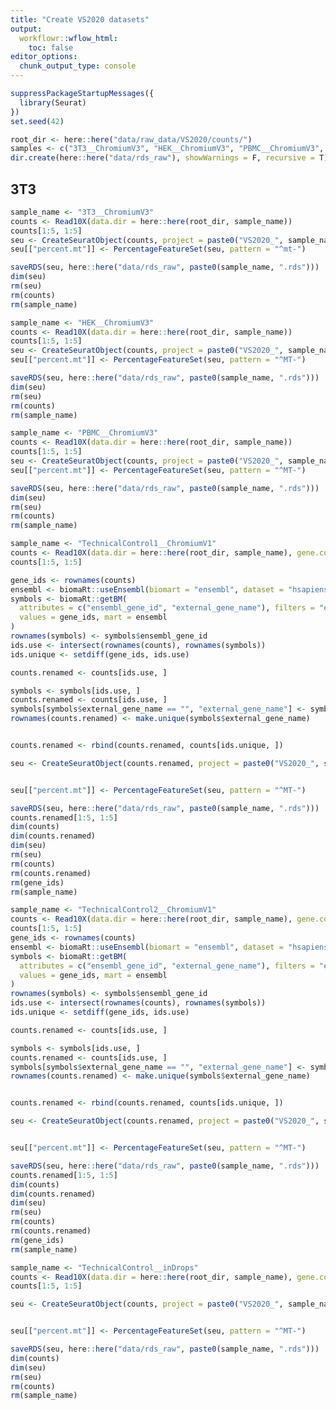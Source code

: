 ```yaml
---
title: "Create VS2020 datasets"
output:
  workflowr::wflow_html:
    toc: false
editor_options:
  chunk_output_type: console
---
```


```r
suppressPackageStartupMessages({
  library(Seurat)
})
set.seed(42)
```

```r
root_dir <- here::here("data/raw_data/VS2020/counts/")
samples <- c("3T3__ChromiumV3", "HEK__ChromiumV3", "PBMC__ChromiumV3", "TechnicalControl1__ChromiumV1", "TechnicalControl2__ChromiumV1", "TechnicalControl__inDrops")
dir.create(here::here("data/rds_raw"), showWarnings = F, recursive = T)
```

## 3T3

```r
sample_name <- "3T3__ChromiumV3"
counts <- Read10X(data.dir = here::here(root_dir, sample_name))
counts[1:5, 1:5]
seu <- CreateSeuratObject(counts, project = paste0("VS2020_", sample_name), min.features = 1, min.cells = 1)
seu[["percent.mt"]] <- PercentageFeatureSet(seu, pattern = "^mt-")

saveRDS(seu, here::here("data/rds_raw", paste0(sample_name, ".rds")))
dim(seu)
rm(seu)
rm(counts)
rm(sample_name)
```

```r
sample_name <- "HEK__ChromiumV3"
counts <- Read10X(data.dir = here::here(root_dir, sample_name))
counts[1:5, 1:5]
seu <- CreateSeuratObject(counts, project = paste0("VS2020_", sample_name), min.features = 1, min.cells = 1)
seu[["percent.mt"]] <- PercentageFeatureSet(seu, pattern = "^MT-")

saveRDS(seu, here::here("data/rds_raw", paste0(sample_name, ".rds")))
dim(seu)
rm(seu)
rm(counts)
rm(sample_name)
```


```r
sample_name <- "PBMC__ChromiumV3"
counts <- Read10X(data.dir = here::here(root_dir, sample_name))
counts[1:5, 1:5]
seu <- CreateSeuratObject(counts, project = paste0("VS2020_", sample_name), min.features = 1, min.cells = 1)
seu[["percent.mt"]] <- PercentageFeatureSet(seu, pattern = "^MT-")

saveRDS(seu, here::here("data/rds_raw", paste0(sample_name, ".rds")))
dim(seu)
rm(seu)
rm(counts)
rm(sample_name)
```

```r
sample_name <- "TechnicalControl1__ChromiumV1"
counts <- Read10X(data.dir = here::here(root_dir, sample_name), gene.column = 1)
counts[1:5, 1:5]

gene_ids <- rownames(counts)
ensembl <- biomaRt::useEnsembl(biomart = "ensembl", dataset = "hsapiens_gene_ensembl")
symbols <- biomaRt::getBM(
  attributes = c("ensembl_gene_id", "external_gene_name"), filters = "ensembl_gene_id",
  values = gene_ids, mart = ensembl
)
rownames(symbols) <- symbols$ensembl_gene_id
ids.use <- intersect(rownames(counts), rownames(symbols))
ids.unique <- setdiff(gene_ids, ids.use)

counts.renamed <- counts[ids.use, ]

symbols <- symbols[ids.use, ]
counts.renamed <- counts[ids.use, ]
symbols[symbols$external_gene_name == "", "external_gene_name"] <- symbols[symbols$external_gene_name == "", "ensembl_gene_id"]
rownames(counts.renamed) <- make.unique(symbols$external_gene_name)


counts.renamed <- rbind(counts.renamed, counts[ids.unique, ])

seu <- CreateSeuratObject(counts.renamed, project = paste0("VS2020_", sample_name), min.features = 1, min.cells = 1)


seu[["percent.mt"]] <- PercentageFeatureSet(seu, pattern = "^MT-")

saveRDS(seu, here::here("data/rds_raw", paste0(sample_name, ".rds")))
counts.renamed[1:5, 1:5]
dim(counts)
dim(counts.renamed)
dim(seu)
rm(seu)
rm(counts)
rm(counts.renamed)
rm(gene_ids)
rm(sample_name)
```


```r
sample_name <- "TechnicalControl2__ChromiumV1"
counts <- Read10X(data.dir = here::here(root_dir, sample_name), gene.column = 1)
counts[1:5, 1:5]
gene_ids <- rownames(counts)
ensembl <- biomaRt::useEnsembl(biomart = "ensembl", dataset = "hsapiens_gene_ensembl")
symbols <- biomaRt::getBM(
  attributes = c("ensembl_gene_id", "external_gene_name"), filters = "ensembl_gene_id",
  values = gene_ids, mart = ensembl
)
rownames(symbols) <- symbols$ensembl_gene_id
ids.use <- intersect(rownames(counts), rownames(symbols))
ids.unique <- setdiff(gene_ids, ids.use)

counts.renamed <- counts[ids.use, ]

symbols <- symbols[ids.use, ]
counts.renamed <- counts[ids.use, ]
symbols[symbols$external_gene_name == "", "external_gene_name"] <- symbols[symbols$external_gene_name == "", "ensembl_gene_id"]
rownames(counts.renamed) <- make.unique(symbols$external_gene_name)


counts.renamed <- rbind(counts.renamed, counts[ids.unique, ])

seu <- CreateSeuratObject(counts.renamed, project = paste0("VS2020_", sample_name), min.features = 1, min.cells = 1)


seu[["percent.mt"]] <- PercentageFeatureSet(seu, pattern = "^MT-")

saveRDS(seu, here::here("data/rds_raw", paste0(sample_name, ".rds")))
counts.renamed[1:5, 1:5]
dim(counts)
dim(counts.renamed)
dim(seu)
rm(seu)
rm(counts)
rm(counts.renamed)
rm(gene_ids)
rm(sample_name)
```

```r
sample_name <- "TechnicalControl__inDrops"
counts <- Read10X(data.dir = here::here(root_dir, sample_name), gene.column = 1)
counts[1:5, 1:5]

seu <- CreateSeuratObject(counts, project = paste0("VS2020_", sample_name), min.features = 1, min.cells = 1)


seu[["percent.mt"]] <- PercentageFeatureSet(seu, pattern = "^MT-")

saveRDS(seu, here::here("data/rds_raw", paste0(sample_name, ".rds")))
dim(counts)
dim(seu)
rm(seu)
rm(counts)
rm(sample_name)
```
